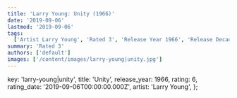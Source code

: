 ```yaml
---
title: 'Larry Young: Unity (1966)'
date: '2019-09-06'
lastmod: '2019-09-06'
tags:
  ['Artist Larry Young', 'Rated 3', 'Release Year 1966', 'Release Decade 1960']
summary: 'Rated 3'
authors: ['default']
images: ['/content/images/larry-young|unity.jpg']
---
```


  key: 'larry-young|unity',
  title: 'Unity',
  release_year: 1966,
  rating: 6,
  rating_date: '2019-09-06T00:00:00.000Z',
  artist: 'Larry Young',
};

<MusicRating data={data} />
